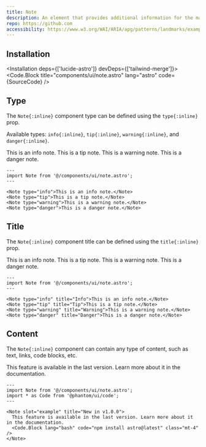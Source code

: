 ```yaml
---
title: Note
description: An element that provides additional information for the main content of a page.
repo: https://github.com
accessibility: https://www.w3.org/WAI/ARIA/apg/patterns/landmarks/examples/complementary.html
---
```



<Playground />

## Installation

<Installation deps={['lucide-astro']} devDeps={['tailwind-merge']}>
  <Code.Block title="components/ui/note.astro" lang="astro" code={SourceCode} />
</Installation>

## Type

The `Note{:inline}` component type can be defined using the `type{:inline}` prop.

Available types: `info{:inline}`, `tip{:inline}`, `warning{:inline}`, and `danger{:inline}`.

<Showcase>
  <div slot="example" class="flex flex-col gap-6 w-full">
    <Note type="info">This is an info note.</Note>
    <Note type="tip">This is a tip note.</Note>
    <Note type="warning">This is a warning note.</Note>
    <Note type="danger">This is a danger note.</Note>
  </div>

```astro
---
import Note from '@/components/ui/note.astro';
---

<Note type="info">This is an info note.</Note>
<Note type="tip">This is a tip note.</Note>
<Note type="warning">This is a warning note.</Note>
<Note type="danger">This is a danger note.</Note>
```

</Showcase>

## Title

The `Note{:inline}` component title can be defined using the `title{:inline}` prop.

<Showcase>
  <div slot="example" class="flex flex-col gap-6 w-full">
    <Note type="info" title="Info">This is an info note.</Note>
    <Note type="tip" title="Tip">This is a tip note.</Note>
    <Note type="warning" title="Warning">This is a warning note.</Note>
    <Note type="danger" title="Danger">This is a danger note.</Note>
  </div>

```astro
---
import Note from '@/components/ui/note.astro';
---

<Note type="info" title="Info">This is an info note.</Note>
<Note type="tip" title="Tip">This is a tip note.</Note>
<Note type="warning" title="Warning">This is a warning note.</Note>
<Note type="danger" title="Danger">This is a danger note.</Note>
```

</Showcase>

## Content

The `Note{:inline}` component can contain any type of content, such as text, links, code blocks,
etc.

<Showcase>
  <Note slot="example" title="New in v1.0.0">
    This feature is available in the last version. Learn more about it in the documentation.
    <Code.Block lang="bash" code="npm install astro@latest" class="mt-4" />
  </Note>
    
```astro
---
import Note from '@/components/ui/note.astro';
import * as Code from '@phantom/ui/code';
---

<Note slot="example" title="New in v1.0.0">
  This feature is available in the last version. Learn more about it in the documentation.
  <Code.Block lang="bash" code="npm install astro@latest" class="mt-4" />
</Note>
```

</Showcase>
